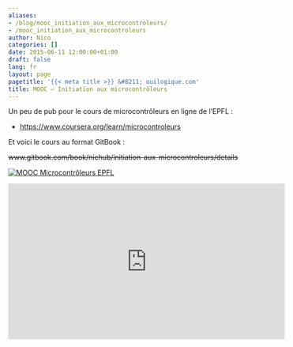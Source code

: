 ```yaml
---
aliases:
- /blog/mooc_initiation_aux_microcontroleurs/
- /mooc_initiation_aux_microcontroleurs
author: Nico
categories: []
date: 2015-06-11 12:00:00+01:00
draft: false
lang: fr
layout: page
pagetitle: '{{< meta title >}} &#8211; ouilogique.com'
title: MOOC — Initiation aux microcontrôleurs
---
```


Un peu de pub pour le cours de microcontrôleurs en ligne de l’EPFL :

-   <https://www.coursera.org/learn/microcontroleurs>

Et voici le cours au format GitBook :

~~www.gitbook.com/book/nichub/initiation-aux-microcontroleurs/details~~

[![MOOC Microcontrôleurs EPFL][img_mooc]][img_mooc]

[img_mooc]: ./images/Microcontroleurs-v1.0.jpg

<iframe width="560" height="315" src="https://www.youtube.com/embed/wCgJRtzTvmI" frameborder="0" allowfullscreen></iframe>
